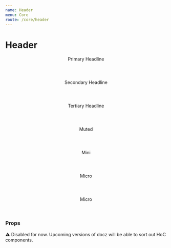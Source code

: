 ```yaml
---
name: Header
menu: Core
route: /core/header
---
```



# Header

<Playground>
  <Header h1>
    Primary Headline
  </Header>

  <Header h2>
    Secondary Headline
  </Header>

  <Header h3>
    Tertiary Headline
  </Header>

  <Header h3 muted>
    Muted
  </Header>

  <Header h4>
    Mini
  </Header>

  <Header h5>
    Micro
  </Header>

  <Header h6>
    Micro
  </Header>

</Playground>

### Props

<Props of={Header} />

⚠️ Disabled for now. Upcoming versions of docz will be able to sort out HoC components.
